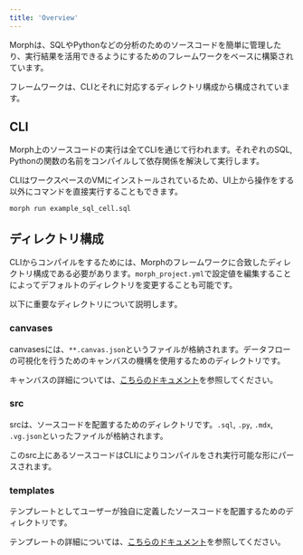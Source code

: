 ```yaml
---
title: 'Overview'
---
```


Morphは、SQLやPythonなどの分析のためのソースコードを簡単に管理したり、実行結果を活用できるようにするためのフレームワークをベースに構築されています。

フレームワークは、CLIとそれに対応するディレクトリ構成から構成されています。

## CLI

Morph上のソースコードの実行は全てCLIを通じて行われます。それぞれのSQL, Pythonの関数の名前をコンパイルして依存関係を解決して実行します。

CLIはワークスペースのVMにインストールされているため、UI上から操作をする以外にコマンドを直接実行することもできます。

```shell
morph run example_sql_cell.sql
```

## ディレクトリ構成

CLIからコンパイルをするためには、Morphのフレームワークに合致したディレクトリ構成である必要があります。`morph_project.yml`で設定値を編集することによってデフォルトのディレクトリを変更することも可能です。

以下に重要なディレクトリについて説明します。

### canvases

canvasesには、`**.canvas.json`というファイルが格納されます。データフローの可視化を行うためのキャンバスの機構を使用するためのディレクトリです。

キャンバスの詳細については、[こちらのドキュメント](/docs/ja/workspace/about-canvas)を参照してください。

### src

srcは、ソースコードを配置するためのディレクトリです。`.sql`, `.py`, `.mdx`, `.vg.json`といったファイルが格納されます。

このsrc上にあるソースコードはCLIによりコンパイルをされ実行可能な形にパースされます。

### templates

テンプレートとしてユーザーが独自に定義したソースコードを配置するためのディレクトリです。

テンプレートの詳細については、[こちらのドキュメント](/docs/ja/workspace/template)を参照してください。